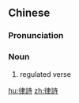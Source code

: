 {{also|律诗}}
==Chinese==
{{zh-forms|s=律诗}}

===Pronunciation===
{{zh-pron
|m=lǜshī
|c=leot6 si1
|cat=n
}}

===Noun===
{{zh-noun}}

# regulated verse

[[hu:律詩]]
[[zh:律詩]]